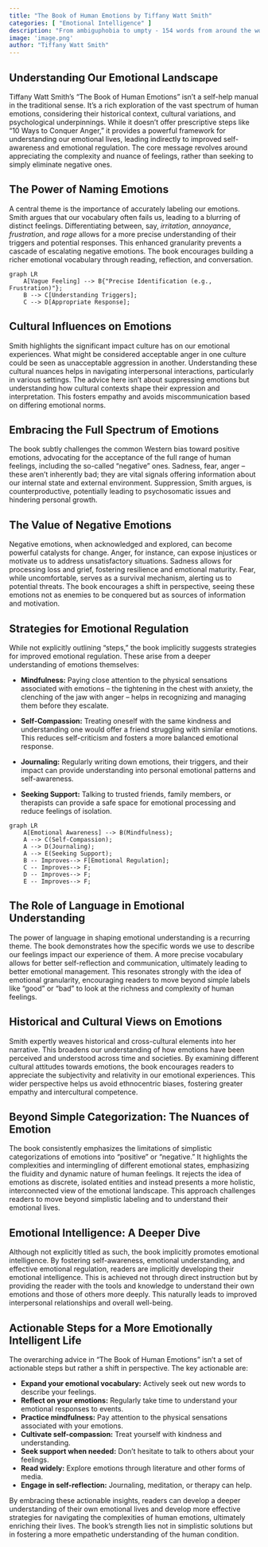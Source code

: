 ```yaml
---
title: "The Book of Human Emotions by Tiffany Watt Smith"
categories: [ "Emotional Intelligence" ]
description: "From ambiguphobia to umpty - 154 words from around the world for how we feel"
image: 'image.png'
author: "Tiffany Watt Smith"
---
```

## Understanding Our Emotional Landscape

Tiffany Watt Smith's "The Book of Human Emotions" isn't a self-help manual in the traditional sense. It's a rich exploration of the vast spectrum of human emotions, considering their historical context, cultural variations, and psychological underpinnings. While it doesn't offer prescriptive steps like "10 Ways to Conquer Anger," it provides a powerful framework for understanding our emotional lives, leading indirectly to improved self-awareness and emotional regulation. The core message revolves around appreciating the complexity and nuance of feelings, rather than seeking to simply eliminate negative ones.

## The Power of Naming Emotions

A central theme is the importance of accurately labeling our emotions.  Smith argues that our vocabulary often fails us, leading to a blurring of distinct feelings. Differentiating between, say, *irritation*, *annoyance*, *frustration*, and *rage* allows for a more precise understanding of their triggers and potential responses.  This enhanced granularity prevents a cascade of escalating negative emotions. The book encourages building a richer emotional vocabulary through reading, reflection, and conversation.

```mermaid
graph LR
    A[Vague Feeling] --> B{"Precise Identification (e.g., Frustration)"};
    B --> C[Understanding Triggers];
    C --> D[Appropriate Response];
```

## Cultural Influences on Emotions

Smith highlights the significant impact culture has on our emotional experiences.  What might be considered acceptable anger in one culture could be seen as unacceptable aggression in another.  Understanding these cultural nuances helps in navigating interpersonal interactions, particularly in various settings. The advice here isn't about suppressing emotions but understanding how cultural contexts shape their expression and interpretation. This fosters empathy and avoids miscommunication based on differing emotional norms.

## Embracing the Full Spectrum of Emotions

The book subtly challenges the common Western bias toward positive emotions, advocating for the acceptance of the full range of human feelings, including the so-called "negative" ones.  Sadness, fear, anger – these aren't inherently bad; they are vital signals offering information about our internal state and external environment.  Suppression, Smith argues, is counterproductive, potentially leading to psychosomatic issues and hindering personal growth.

## The Value of Negative Emotions

Negative emotions, when acknowledged and explored, can become powerful catalysts for change. Anger, for instance, can expose injustices or motivate us to address unsatisfactory situations. Sadness allows for processing loss and grief, fostering resilience and emotional maturity. Fear, while uncomfortable, serves as a survival mechanism, alerting us to potential threats. The book encourages a shift in perspective, seeing these emotions not as enemies to be conquered but as sources of information and motivation.

## Strategies for Emotional Regulation

While not explicitly outlining "steps," the book implicitly suggests strategies for improved emotional regulation.  These arise from a deeper understanding of emotions themselves:

* **Mindfulness:** Paying close attention to the physical sensations associated with emotions – the tightening in the chest with anxiety, the clenching of the jaw with anger – helps in recognizing and managing them before they escalate.

* **Self-Compassion:**  Treating oneself with the same kindness and understanding one would offer a friend struggling with similar emotions. This reduces self-criticism and fosters a more balanced emotional response.

* **Journaling:** Regularly writing down emotions, their triggers, and their impact can provide understanding into personal emotional patterns and self-awareness.

* **Seeking Support:**  Talking to trusted friends, family members, or therapists can provide a safe space for emotional processing and reduce feelings of isolation.

```mermaid
graph LR
    A[Emotional Awareness] --> B(Mindfulness);
    A --> C(Self-Compassion);
    A --> D(Journaling);
    A --> E(Seeking Support);
    B -- Improves--> F[Emotional Regulation];
    C -- Improves--> F;
    D -- Improves--> F;
    E -- Improves--> F;
```

##  The Role of Language in Emotional Understanding

The power of language in shaping emotional understanding is a recurring theme. The book demonstrates how the specific words we use to describe our feelings impact our experience of them. A more precise vocabulary allows for better self-reflection and communication, ultimately leading to better emotional management. This resonates strongly with the idea of emotional granularity, encouraging readers to move beyond simple labels like "good" or "bad" to look at the richness and complexity of human feelings.

## Historical and Cultural Views on Emotions

Smith expertly weaves historical and cross-cultural elements into her narrative. This broadens our understanding of how emotions have been perceived and understood across time and societies. By examining different cultural attitudes towards emotions, the book encourages readers to appreciate the subjectivity and relativity in our emotional experiences. This wider perspective helps us avoid ethnocentric biases, fostering greater empathy and intercultural competence.

##  Beyond Simple Categorization:  The Nuances of Emotion

The book consistently emphasizes the limitations of simplistic categorizations of emotions into "positive" or "negative."  It highlights the complexities and intermingling of different emotional states, emphasizing the fluidity and dynamic nature of human feelings.  It rejects the idea of emotions as discrete, isolated entities and instead presents a more holistic, interconnected view of the emotional landscape. This approach challenges readers to move beyond simplistic labeling and to understand their emotional lives.

##  Emotional Intelligence:  A Deeper Dive

Although not explicitly titled as such, the book implicitly promotes emotional intelligence.  By fostering self-awareness, emotional understanding, and effective emotional regulation, readers are implicitly developing their emotional intelligence.  This is achieved not through direct instruction but by providing the reader with the tools and knowledge to understand their own emotions and those of others more deeply. This naturally leads to improved interpersonal relationships and overall well-being.

## Actionable Steps for a More Emotionally Intelligent Life

The overarching advice in "The Book of Human Emotions" isn't a set of actionable steps but rather a shift in perspective. The key actionable are:

* **Expand your emotional vocabulary:**  Actively seek out new words to describe your feelings.
* **Reflect on your emotions:**  Regularly take time to understand your emotional responses to events.
* **Practice mindfulness:**  Pay attention to the physical sensations associated with your emotions.
* **Cultivate self-compassion:**  Treat yourself with kindness and understanding.
* **Seek support when needed:** Don't hesitate to talk to others about your feelings.
* **Read widely:** Explore emotions through literature and other forms of media.
* **Engage in self-reflection:**  Journaling, meditation, or therapy can help.

By embracing these actionable insights, readers can develop a deeper understanding of their own emotional lives and develop more effective strategies for navigating the complexities of human emotions, ultimately enriching their lives. The book’s strength lies not in simplistic solutions but in fostering a more empathetic understanding of the human condition.

